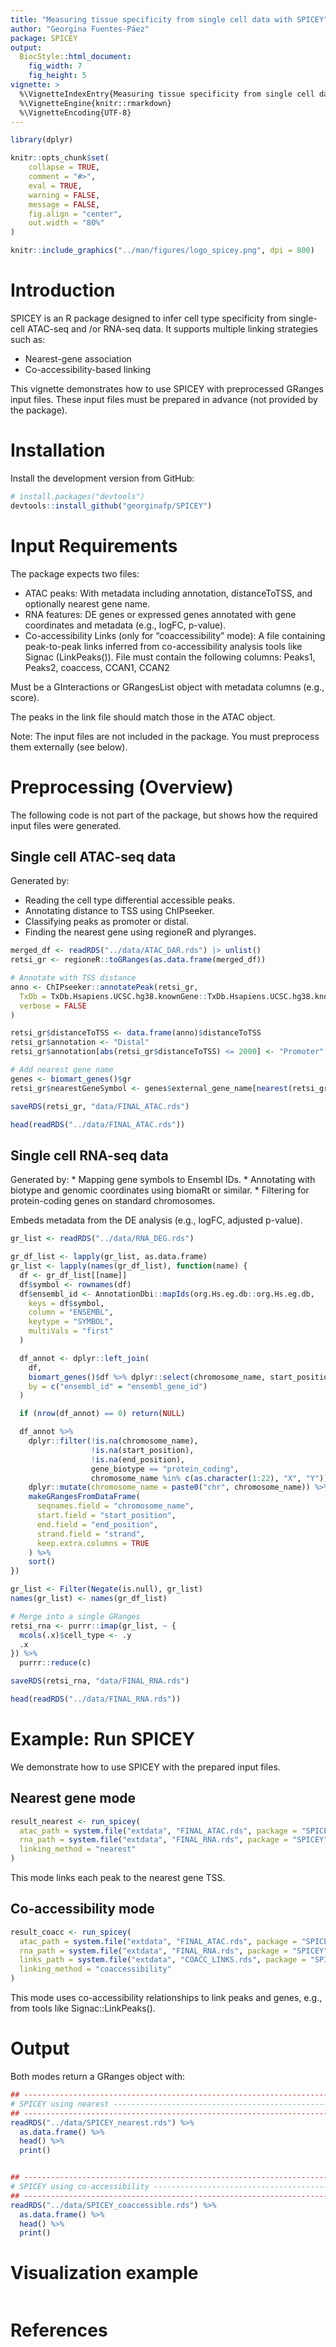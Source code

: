 ```yaml
---
title: "Measuring tissue specificity from single cell data with SPICEY"
author: "Georgina Fuentes-Páez"
package: SPICEY
output: 
  BiocStyle::html_document:
    fig_width: 7
    fig_height: 5
vignette: >
  %\VignetteIndexEntry{Measuring tissue specificity from single cell data with SPICEY}
  %\VignetteEngine{knitr::rmarkdown}
  %\VignetteEncoding{UTF-8}
---
```


```r

library(dplyr)

knitr::opts_chunk$set(
    collapse = TRUE,
    comment = "#>",
    eval = TRUE,
    warning = FALSE,
    message = FALSE,
    fig.align = "center",
    out.width = "80%"
)
```

```r
knitr::include_graphics("../man/figures/logo_spicey.png", dpi = 800)
```

# Introduction

SPICEY is an R package designed to infer cell type specificity from single-cell ATAC-seq and /or RNA-seq data. It supports multiple linking strategies such as:

* Nearest-gene association
* Co-accessibility-based linking

This vignette demonstrates how to use SPICEY with preprocessed GRanges input files. These input files must be prepared in advance (not provided by the package).

# Installation
Install the development version from GitHub:

```r
# install.packages("devtools")
devtools::install_github("georginafp/SPICEY")

```

# Input Requirements

The package expects two files:

* ATAC peaks: With metadata including annotation, distanceToTSS, and optionally nearest gene name.
* RNA features: DE genes or expressed genes annotated with gene coordinates and metadata (e.g., logFC, p-value).
* Co-accessibility Links (only for "coaccessibility" mode): A file containing peak-to-peak links inferred from co-accessibility analysis tools like Signac (LinkPeaks()). File must contain the following columns: Peaks1, Peaks2, coaccess, CCAN1, CCAN2

Must be a GInteractions or GRangesList object with metadata columns (e.g., score).

The peaks in the link file should match those in the ATAC object.

Note: The input files are not included in the package. You must preprocess them externally (see below).

# Preprocessing (Overview)

The following code is not part of the package, but shows how the required input files were generated.

## Single cell ATAC-seq data 

Generated by:

* Reading the cell type differential accessible peaks.
* Annotating distance to TSS using ChIPseeker.
* Classifying peaks as promoter or distal.
* Finding the nearest gene using regioneR and plyranges.

```r

merged_df <- readRDS("../data/ATAC_DAR.rds") |> unlist()
retsi_gr <- regioneR::toGRanges(as.data.frame(merged_df))

# Annotate with TSS distance
anno <- ChIPseeker::annotatePeak(retsi_gr,
  TxDb = TxDb.Hsapiens.UCSC.hg38.knownGene::TxDb.Hsapiens.UCSC.hg38.knownGene,
  verbose = FALSE
)

retsi_gr$distanceToTSS <- data.frame(anno)$distanceToTSS
retsi_gr$annotation <- "Distal"
retsi_gr$annotation[abs(retsi_gr$distanceToTSS) <= 2000] <- "Promoter"

# Add nearest gene name
genes <- biomart_genes()$gr
retsi_gr$nearestGeneSymbol <- genes$external_gene_name[nearest(retsi_gr, promoters(genes, 1, 0))]

saveRDS(retsi_gr, "data/FINAL_ATAC.rds")

```

```r

head(readRDS("../data/FINAL_ATAC.rds"))

```


## Single cell RNA-seq data

Generated by:
* Mapping gene symbols to Ensembl IDs.
* Annotating with biotype and genomic coordinates using biomaRt or similar.
* Filtering for protein-coding genes on standard chromosomes.

Embeds metadata from the DE analysis (e.g., logFC, adjusted p-value).

```r

gr_list <- readRDS("../data/RNA_DEG.rds")

gr_df_list <- lapply(gr_list, as.data.frame)
gr_list <- lapply(names(gr_df_list), function(name) {
  df <- gr_df_list[[name]]
  df$symbol <- rownames(df)
  df$ensembl_id <- AnnotationDbi::mapIds(org.Hs.eg.db::org.Hs.eg.db,
    keys = df$symbol,
    column = "ENSEMBL",
    keytype = "SYMBOL",
    multiVals = "first"
  )

  df_annot <- dplyr::left_join(
    df,
    biomart_genes()$df %>% dplyr::select(chromosome_name, start_position, end_position, strand, ensembl_gene_id, gene_biotype),
    by = c("ensembl_id" = "ensembl_gene_id")
  )

  if (nrow(df_annot) == 0) return(NULL)

  df_annot %>%
    dplyr::filter(!is.na(chromosome_name),
                  !is.na(start_position),
                  !is.na(end_position),
                  gene_biotype == "protein_coding",
                  chromosome_name %in% c(as.character(1:22), "X", "Y")) %>%
    dplyr::mutate(chromosome_name = paste0("chr", chromosome_name)) %>%
    makeGRangesFromDataFrame(
      seqnames.field = "chromosome_name",
      start.field = "start_position",
      end.field = "end_position",
      strand.field = "strand",
      keep.extra.columns = TRUE
    ) %>%
    sort()
})

gr_list <- Filter(Negate(is.null), gr_list)
names(gr_list) <- names(gr_df_list)

# Merge into a single GRanges
retsi_rna <- purrr::imap(gr_list, ~ {
  mcols(.x)$cell_type <- .y
  .x
}) %>%
  purrr::reduce(c)

saveRDS(retsi_rna, "data/FINAL_RNA.rds")

```

```r

head(readRDS("../data/FINAL_RNA.rds"))

```

# Example: Run SPICEY

We demonstrate how to use SPICEY with the prepared input files.

## Nearest gene mode

```r

result_nearest <- run_spicey(
  atac_path = system.file("extdata", "FINAL_ATAC.rds", package = "SPICEY"),
  rna_path = system.file("extdata", "FINAL_RNA.rds", package = "SPICEY"),
  linking_method = "nearest"
)

```

This mode links each peak to the nearest gene TSS.

## Co-accessibility mode

```r

result_coacc <- run_spicey(
  atac_path = system.file("extdata", "FINAL_ATAC.rds", package = "SPICEY"),
  rna_path = system.file("extdata", "FINAL_RNA.rds", package = "SPICEY"),
  links_path = system.file("extdata", "COACC_LINKS.rds", package = "SPICEY"),
  linking_method = "coaccessibility"
)

```


This mode uses co-accessibility relationships to link peaks and genes, e.g., from tools like Signac::LinkPeaks().

# Output

Both modes return a GRanges object with:

```r

## ---------------------------------------------------------------------------##
# SPICEY using nearest ---------------------------------------------------------
## ---------------------------------------------------------------------------##
readRDS("../data/SPICEY_nearest.rds") %>% 
  as.data.frame() %>%
  head() %>%
  print()


## ---------------------------------------------------------------------------##
# SPICEY using co-accessibility ------------------------------------------------
## ---------------------------------------------------------------------------##
readRDS("../data/SPICEY_coaccessible.rds") %>% 
  as.data.frame() %>%
  head() %>%
  print()

```

# Visualization example 

```r

```

# References
